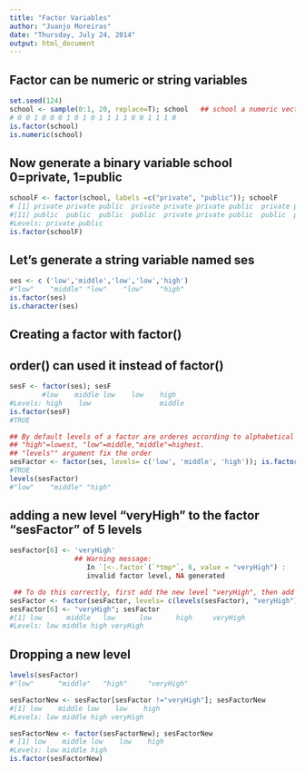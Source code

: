 ```yaml
---
title: "Factor Variables"
author: "Juanjo Moreiras"
date: "Thursday, July 24, 2014"
output: html_document
---
```


## Factor can be numeric or string variables

```r
set.seed(124)
school <- sample(0:1, 20, replace=T); school   ## school a numeric vector 
# 0 0 1 0 0 0 1 0 1 0 1 1 1 1 0 0 1 1 1 0
is.factor(school)
is.numeric(school)
```

## Now generate a binary variable school 0=private, 1=public

```r
schoolF <- factor(school, labels =c("private", "public")); schoolF
# [1] private private public  private private private public  private public  private
#[11] public  public  public  public  private private public  public  public  private
#Levels: private public
is.factor(schoolF)
```

## Let's generate a string variable named ses

```r
ses <- c ('low','middle','low','low','high')
#"low"    "middle" "low"    "low"    "high" 
is.factor(ses)
is.character(ses)
```

## Creating a factor with factor()
## order() can used it instead of factor()

```r
sesF <- factor(ses); sesF
        #low    middle low    low    high  
#Levels: high    low                 middle
is.factor(sesF)
#TRUE

## By default levels of a factor are orderes according to alphabetical order so in our case
## "high"=lowest, "low"=middle,"middle"=highest.
## "levels"" argument fix the order
sesFactor <- factor(ses, levels= c('low', 'middle', 'high')); is.factor(sesFactor)
#TRUE
levels(sesFactor)
#"low"    "middle" "high"  
```

## adding a new level "veryHigh" to the factor "sesFactor" of 5 levels

```r
sesFactor[6] <- 'veryHigh'
                ## Warning message:
                   In `[<-.factor`(`*tmp*`, 6, value = "veryHigh") :
                   invalid factor level, NA generated

 ## To do this correctly, first add the new level "veryHigh", then add an element 
sesFactor <- factor(sesFactor, levels= c(levels(sesFactor), "veryHigh"))
sesFactor[6] <- "veryHigh"; sesFactor
#[1] low      middle   low      low      high     veryHigh
#Levels: low middle high veryHigh
```

## Dropping a new level

```r
levels(sesFactor)
#"low"      "middle"   "high"     "veryHigh"

sesFactorNew <- sesFactor[sesFactor !="veryHigh"]; sesFactorNew
#[1] low    middle low    low    high  
#Levels: low middle high veryHigh

sesFactorNew <- factor(sesFactorNew); sesFactorNew
# [1] low    middle low    low    high  
#Levels: low middle high
is.factor(sesFactorNew)
```
